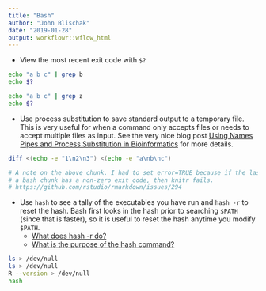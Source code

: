 ```yaml
---
title: "Bash"
author: "John Blischak"
date: "2019-01-28"
output: workflowr::wflow_html
---
```


* View the most recent exit code with `$?`

```bash
echo "a b c" | grep b
echo $?
```

```bash
echo "a b c" | grep z
echo $?
```

* Use process substitution to save standard output to a temporary file. This is
very useful for when a command only accepts files or needs to accept multiple
files as input. See the very nice blog post [Using Names Pipes and Process
Substitution in Bioinformatics][process-substitution] for more details.

[process-substitution]: http://vincebuffalo.org/blog/2013/08/08/using-names-pipes-and-process-substitution-in-bioinformatics.html

```bash
diff <(echo -e "1\n2\n3") <(echo -e "a\nb\nc")
```

```r
# A note on the above chunk. I had to set error=TRUE because if the last line of
# a bash chunk has a non-zero exit code, then knitr fails.
# https://github.com/rstudio/rmarkdown/issues/294
```

* Use `hash` to see a tally of the executables you have run and `hash -r` to
reset the hash. Bash first looks in the hash prior to searching `$PATH` (since
that is faster), so it is useful to reset the hash anytime you modify `$PATH`.
    * [What does hash -r do?](https://stackoverflow.com/questions/41450171/miniconda-and-travis-what-does-hash-r-do)
    * [What is the purpose of the hash command?](https://unix.stackexchange.com/questions/86012/what-is-the-purpose-of-the-hash-command)

```bash
ls > /dev/null
ls > /dev/null
R --version > /dev/null
hash
```

